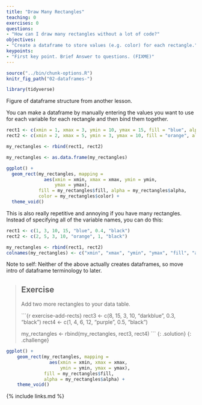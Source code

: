 ```yaml
---
title: "Draw Many Rectangles"
teaching: 0
exercises: 0
questions:
- "How can I draw many rectangles without a lot of code?"
objectives:
- "Create a dataframe to store values (e.g. color) for each rectangle."
keypoints:
- "First key point. Brief Answer to questions. (FIXME)"
---
```


```r
source("../bin/chunk-options.R")
knitr_fig_path("02-dataframes-")
```

```r
library(tidyverse)
```

Figure of dataframe structure from another lesson.

You can make a dataframe by manually entering the values you want to use
for each variable for each rectangle and then bind them together.

```r
rect1 <- c(xmin = 1, xmax = 3, ymin = 10, ymax = 15, fill = "blue", alpha = 0.4, color = "black")
rect2 <- c(xmin = 2, xmax = 5, ymin = 3, ymax = 10, fill = "orange", alpha = 1, color = "black")

my_rectangles <- rbind(rect1, rect2)
```

```r
my_rectangles <- as.data.frame(my_rectangles)
```

```r
ggplot() + 
  geom_rect(my_rectangles, mapping =  
              aes(xmin = xmin, xmax = xmax, ymin = ymin, 
                  ymax = ymax), 
            fill = my_rectangles$fill, alpha = my_rectangles$alpha, 
            color = my_rectangles$color) + 
  theme_void()
```

This is also really repetitive and annoying if you have many rectangles. 
Instead of specifying all of the variable names, you can do this: 

```r
rect1 <- c(1, 3, 10, 15, "blue", 0.4, "black")
rect2 <- c(2, 5, 3, 10, "orange", 1, "black")

my_rectangles <- rbind(rect1, rect2)
colnames(my_rectangles) <- c("xmin", "xmax", "ymin", "ymax", "fill", "alpha", "color")
```

Note to self: Neither of the above actually creates dataframes, so move intro of dataframe terminology to later. 

> ## Exercise
> Add two more rectangles to your data table.
> 
> ```{r exercise-add-rects}
> rect3 <- c(8, 15, 3, 10, "darkblue", 0.3, "black")
> rect4 <- c(1, 4, 6, 12, "purple", 0.5, "black")
> 
> my_rectangles <- rbind(my_rectangles, rect3, rect4)
> ```
> {: .solution}
{: .challenge}

```r
ggplot() + 
    geom_rect(my_rectangles, mapping = 
                aes(xmin = xmin, xmax = xmax, 
                    ymin = ymin, ymax = ymax),
              fill = my_rectangles$fill,
              alpha = my_rectangles$alpha) + 
    theme_void()
```


{% include links.md %}